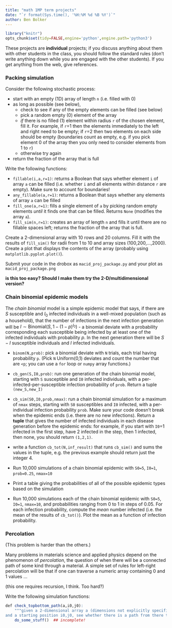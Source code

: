 ```yaml
---
title: "math 1MP term projects"
date: "`r format(Sys.time(), '%H:%M %d %B %Y')`"
author: Ben Bolker
---
```


```r
library("knitr")
opts_chunk$set(tidy=FALSE,engine='python',engine.path='python3')
```

These projects are **individual** projects; if you discuss anything about them with other students in the class, you should follow the standard rules (don't write anything down while you are engaged with the other students).  If you get anything from the web, give references.

### Packing simulation

Consider the following stochastic process:

- start with an empty (1D) array of length `n` (i.e. filled with 0)
- as long as possible (see below),
    - check to see if any of the empty elements can be filled (see below)
    - pick a random empty (0) element of the array
	- *if* there is no filled (1) element within radius `r` of the chosen element, fill it. For example, if `r`=1 then the elements immediately to the left and right need to be empty; if `r`=2 then two elements on each side should be empty (boundaries count as empty, e.g. if you pick element 0 of the array then you only need to consider elements from 1 to `r`)
	- otherwise try again
- return the fraction of the array that is full

Write the following functions:

- `fillable(i,a,r=1)`: returns a Boolean that says whether element `i` of array `a` can be filled (i.e. whether `i` and all elements within distance `r` are empty). Make sure to account for boundaries!
- `any_fillable(a,r=1)`: returns a Boolean that says whether any elements of array `a` can be filled
- `fill_one(a,r=1)`: fills a single element of `a` by picking random empty elements *until* it finds one that can be filled.  Returns `None` (modifies the array `a`).
- `fill_sim(n,r=1)`: creates an array of length `n` and fills it until there are no fillable spaces left; returns the fraction of the array that is full.

Create a 2-dimensional array with 10 rows and 20 columns. Fill it with the results of `fill_sim()` for radii from 1 to 10 and array sizes (100,200,...,2000). Create a plot that displays the contents of the array (probably using `matplotlib.pyplot.plot()`).

Submit your code in the drobox as `macid_proj_package.py` and your plot as `macid_proj_package.png`

**is this too easy? Should I make them try the 2-D/multidimensional version?**

### Chain binomial epidemic models

The *chain binomial* model is a simple epidemic model that says, if there are $S$ susceptible and $I_0$ infected individuals in a well-mixed population (such as a household), that the number of infections in the next infection generation will be $I \sim \textrm{Binomial}\left(S,1-(1-p)^{I_0}\right)$ - a binomial deviate with a probability corresponding each susceptible being infected by at least one of the infected individuals with probability $p$.  In the next generation there will be $S-I$ susceptible individuals and $I$ infected individuals.

- `binom(N,prob)`: pick a binomial deviate with `N` trials, each trial having probability `p`. (Pick `N` Uniform(0,1) deviates and count the number that are `<p`; you can use a `for` loop or `numpy` array functions.)
- `cb_gen(S,I0,prob)`: run one generation of the chain binomial model, starting with `S` susceptible and `I0` infected individuals, with a per-infected-per-susceptible infection probability of `prob`. Return a tuple `(new_S,new_I)`
- `cb_sim(S0,I0,prob,nmax)`: run a chain binomial simulation for a maximum of `nmax` steps, starting with `S0` susceptibles and `I0` infected, with a per-individual infection probability `prob`.  Make sure your code doesn't break when the epidemic ends (i.e. there are no new infections). Return a **tuple** that gives the number of infected individuals in each disease generation before the epidemic ends: for example, if you start with `I0`=1 infected in the first step, have 2 infected in the step, then 1 infected, then none, you should return `(1,2,1)`.
- write a function `cb_tot(N,inf_result)` that runs `cb_sim()` and sums the values in the tuple, e.g. the previous example should return just the integer 4.

- Run 10,000 simulations of a chain binomial epidemic with `S0=5`, `I0=1`, `prob=0.25`, `nmax=10`
- Print a table giving the probabilities of all of the possible epidemic types based on the simulation
- Run 10,000 simulations each of the chain binomial epidemic with `S0=5`, `I0=1`, `nmax=10`, and probabilities ranging from 0 to 1 in steps of 0.05. For each infection probability, compute the *mean* number infected (i.e. the mean of the results of `cb_tot()`). Plot the mean as a function of infection probability.

### Percolation

(This problem is harder than the others.)

Many problems in materials science and applied physics depend on the phenomenon of *percolation*, the question of when there will be a connected path of some kind through a material. A simple set of rules for left-right percolation will be that if one can traverse a numeric array containing 0 and 1 values ...

(this one requires recursion, I think. Too hard?)

Write the following simulation functions:

```r
def check_topbottom_path(a,i0,j0):
    """given a 2-dimensional array a (dimensions not explicitly specified)
and a starting position i0,j0, see whether there is a path from there to the bottom"""
    do_some_stuff()  ## incomplete!
```

